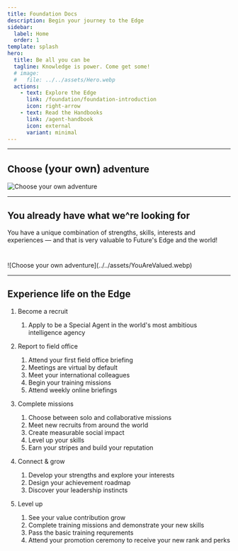 ```yaml
---
title: Foundation Docs
description: Begin your journey to the Edge
sidebar:
  label: Home
  order: 1
template: splash
hero:
  title: Be all you can be
  tagline: Knowledge is power. Come get some!
  # image:
  #   file: ../../assets/Hero.webp
  actions:
    - text: Explore the Edge
      link: /foundation/foundation-introduction
      icon: right-arrow
    - text: Read the Handbooks
      link: /agent-handbook
      icon: external
      variant: minimal
---
```



---
<div class="home-page">

<h2 class="">Choose <span class="primary" style="font-size:1.5rem;">(your own)</span> adventure</h2>
<Image src={chooseAdventure} alt="Choose your own adventure" />

---

## You already have what we^re looking for
<p style="margin-bottom:40px;">You have a unique combination of strengths, skills, interests and experiences — and that is very valuable to Future's Edge and the world!</p>
![Choose your own adventure](../../assets/YouAreValued.webp)

---

## Experience life on the Edge


<Steps>

1. Become a recruit

    1. Apply to be a Special Agent in the world's most ambitious intelligence agency

2. Report to field office

    1. Attend your first field office briefing
    2. Meetings are virtual by default
    2. Meet your international colleagues
    3. Begin your training missions
    4. Attend weekly online briefings

3. Complete missions

    1. Choose between solo and collaborative missions
    1. Meet new recruits from around the world
    1. Create measurable social impact
    1. Level up your skills
    1. Earn your stripes and build your reputation

4. Connect & grow

    1. Develop your strengths and explore your interests
    2. Design your achievement roadmap
    3. Discover your leadership instincts

5. Level up

    1. See your value contribution grow 
    1. Complete training missions and demonstrate your new skills
    1. Pass the basic training requrements
    1. Attend your promotion ceremony to receive your new rank and perks
</Steps>
</div>